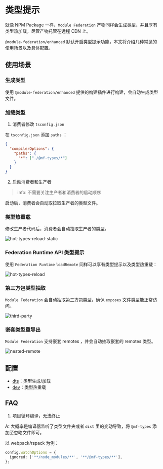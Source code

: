 # 类型提示

就像 NPM Package 一样，`Module Federation` 产物同样会生成类型，并且享有类型热加载，尽管产物托管在远程 CDN 上。

`@module-federation/enhanced` 默认开启类型提示功能，本文将介绍几种常见的使用场景以及具体配置。

## 使用场景

### 生成类型

使用 `@module-federation/enhanced` 提供的构建插件进行构建，会自动生成类型文件。

### 加载类型

1. 消费者修改 `tsconfig.json`

在 `tsconfig.json` 添加 `paths` ：

```json
{
  "compilerOptions": {
    "paths": {
      "*": ["./@mf-types/*"]
    }
  }
}
```

2. 启动消费者和生产者

> info: 不需要关注生产者和消费者的启动顺序

启动后，消费者会自动取拉取生产者的类型文件。

### 类型热重载

修改生产者代码后，消费者会自动拉取生产者的类型。

![hot-types-reload-static](@public/guide/type-prompt/hot-types-reload-static.gif)

### Federation Runtime API 类型提示

使用 `Federation Runtime` `loadRemote` 同样可以享有类型提示以及类型热重载：

![hot-types-reload](@public/guide/type-prompt/hot-types-reload.gif)

### 第三方包类型抽取

`Module Federation` 会自动抽取第三方包类型，确保 `exposes` 文件类型能正常访问。

![third-party](@public/guide/type-prompt/third-party.jpg)

### 嵌套类型重导出

`Module Federation` 支持嵌套 remotes ，并会自动抽取嵌套的 remotes 类型。

![nested-remote](@public/guide/type-prompt/nested-remote.jpg)

## 配置

- [dts](../../configure/dts)：类型生成/加载
- [dev](../../configure/dev)：类型热重载

## FAQ

1. 项目循环编译，无法终止

A: 大概率是编译器监听了类型文件夹或者 `dist` 里的变动导致，将 `@mf-types` 添加至忽略文件即可。

以 webpack/rspack 为例：

```ts
config.watchOptions = {
  ignored: ['**/node_modules/**', '**/@mf-types/**'],
};
```
